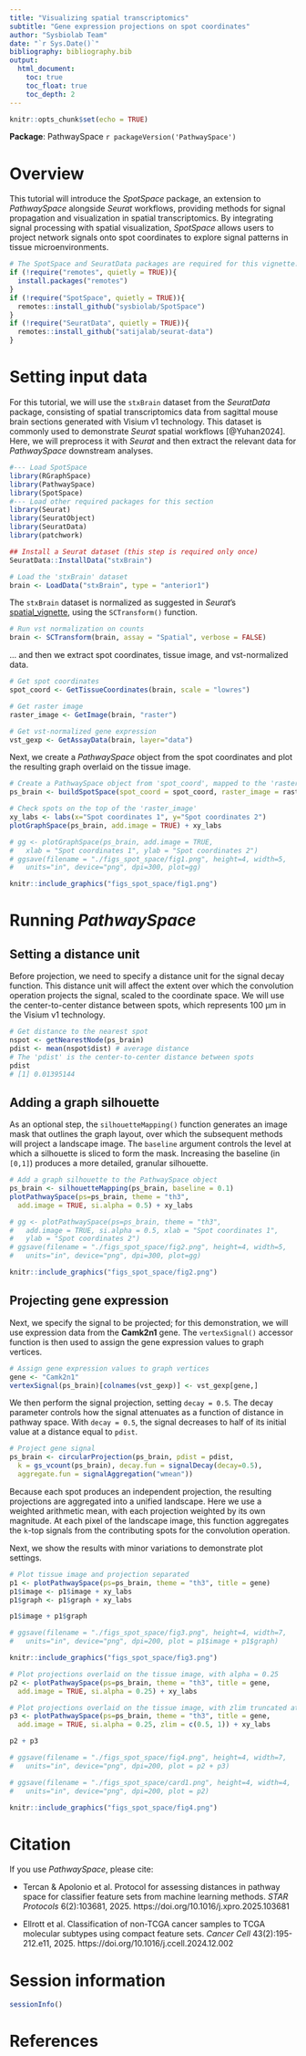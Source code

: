 ```yaml
---
title: "Visualizing spatial transcriptomics"
subtitle: "Gene expression projections on spot coordinates"
author: "Sysbiolab Team"
date: "`r Sys.Date()`"
bibliography: bibliography.bib
output: 
  html_document:
    toc: true
    toc_float: true
    toc_depth: 2
---
```


```r
knitr::opts_chunk$set(echo = TRUE)
```

**Package**: PathwaySpace `r packageVersion('PathwaySpace')`
<br/>


# Overview

This tutorial will introduce the *SpotSpace* package, an extension to *PathwaySpace* alongside *Seurat* workflows, providing methods for signal propagation and visualization in spatial transcriptomics. By integrating signal processing with spatial visualization, *SpotSpace* allows users to project network signals onto spot coordinates to explore signal patterns in tissue microenvironments.

```r
# The SpotSpace and SeuratData packages are required for this vignette:
if (!require("remotes", quietly = TRUE)){
  install.packages("remotes")
}
if (!require("SpotSpace", quietly = TRUE)){
  remotes::install_github("sysbiolab/SpotSpace")
}
if (!require("SeuratData", quietly = TRUE)){
  remotes::install_github("satijalab/seurat-data")
}
```


# Setting input data

For this tutorial, we will use the `stxBrain` dataset from the *SeuratData* package, consisting of spatial transcriptomics data from sagittal mouse brain sections generated with Visium v1 technology. This dataset is commonly used to demonstrate *Seurat* spatial workflows [@Yuhan2024]. Here, we will preprocess it with *Seurat* and then extract the relevant data for *PathwaySpace* downstream analyses.

```r
#--- Load SpotSpace
library(RGraphSpace)
library(PathwaySpace)
library(SpotSpace)
#--- Load other required packages for this section
library(Seurat)
library(SeuratObject)
library(SeuratData)
library(patchwork)
```

```r
## Install a Seurat dataset (this step is required only once)
SeuratData::InstallData("stxBrain")
```

```r
# Load the 'stxBrain' dataset
brain <- LoadData("stxBrain", type = "anterior1")
```

The `stxBrain` dataset is normalized as suggested in *Seurat*'s [spatial_vignette](https://satijalab.org/seurat/articles/spatial_vignette.html){target="_blank" rel="noopener"}, using the `SCTransform()` function.

```r
# Run vst normalization on counts
brain <- SCTransform(brain, assay = "Spatial", verbose = FALSE)
```

... and then we extract spot coordinates, tissue image, and vst-normalized data.

```r
# Get spot coordinates
spot_coord <- GetTissueCoordinates(brain, scale = "lowres")

# Get raster image
raster_image <- GetImage(brain, "raster")

# Get vst-normalized gene expression
vst_gexp <- GetAssayData(brain, layer="data")
```

Next, we create a *PathwaySpace* object from the spot coordinates and plot the resulting graph overlaid on the tissue image.

```r
# Create a PathwaySpace object from 'spot_coord', mapped to the 'raster_image'
ps_brain <- buildSpotSpace(spot_coord = spot_coord, raster_image = raster_image)
```

```r
# Check spots on the top of the 'raster_image'
xy_labs <- labs(x="Spot coordinates 1", y="Spot coordinates 2")
plotGraphSpace(ps_brain, add.image = TRUE) + xy_labs
```

```r
# gg <- plotGraphSpace(ps_brain, add.image = TRUE, 
#   xlab = "Spot coordinates 1", ylab = "Spot coordinates 2")
# ggsave(filename = "./figs_spot_space/fig1.png", height=4, width=5,
#   units="in", device="png", dpi=300, plot=gg)
```

```r
knitr::include_graphics("figs_spot_space/fig1.png")
```


# Running *PathwaySpace*

## Setting a distance unit

Before projection, we need to specify a distance unit for the signal decay function. This distance unit will affect the extent over which the convolution operation projects the signal, scaled to the coordinate space. We will use the center-to-center distance between spots, which represents 100 µm in the Visium v1 technology.

```r
# Get distance to the nearest spot
nspot <- getNearestNode(ps_brain)
pdist <- mean(nspot$dist) # average distance
# The 'pdist' is the center-to-center distance between spots
pdist
# [1] 0.01395144
```


## Adding a graph silhouette

As an optional step, the `silhouetteMapping()` function generates an image mask that outlines the graph layout, over which the subsequent methods will project a landscape image. The `baseline` argument controls the level at which a silhouette is sliced to form the mask. Increasing the baseline (in `[0,1]`) produces a more detailed, granular silhouette.

```r
# Add a graph silhouette to the PathwaySpace object
ps_brain <- silhouetteMapping(ps_brain, baseline = 0.1)
plotPathwaySpace(ps=ps_brain, theme = "th3", 
  add.image = TRUE, si.alpha = 0.5) + xy_labs
```

```r
# gg <- plotPathwaySpace(ps=ps_brain, theme = "th3",
#   add.image = TRUE, si.alpha = 0.5, xlab = "Spot coordinates 1", 
#   ylab = "Spot coordinates 2")
# ggsave(filename = "./figs_spot_space/fig2.png", height=4, width=5,
#   units="in", device="png", dpi=300, plot=gg)
```

```r
knitr::include_graphics("figs_spot_space/fig2.png")
```


## Projecting gene expression

Next, we specify the signal to be projected; for this demonstration, we will use expression data from the **Camk2n1** gene. The `vertexSignal()` accessor function is then used to assign the gene expression values to graph vertices.

```r
# Assign gene expression values to graph vertices
gene <- "Camk2n1"
vertexSignal(ps_brain)[colnames(vst_gexp)] <- vst_gexp[gene,]
```

We then perform the signal projection, setting `decay = 0.5`. The decay parameter controls how the signal attenuates as a function of distance in pathway space. With `decay = 0.5`, the signal decreases to half of its initial value at a distance equal to `pdist`.

```r
# Project gene signal
ps_brain <- circularProjection(ps_brain, pdist = pdist, 
  k = gs_vcount(ps_brain), decay.fun = signalDecay(decay=0.5),
  aggregate.fun = signalAggregation("wmean"))
```

Because each spot produces an independent projection, the resulting projections are aggregated into a unified landscape. Here we use a weighted arithmetic mean, with each projection weighted by its own magnitude. At each pixel of the landscape image, this function aggregates the `k`-top signals from the contributing spots for the convolution operation.

Next, we show the results with minor variations to demonstrate plot settings.

```r
# Plot tissue image and projection separated 
p1 <- plotPathwaySpace(ps=ps_brain, theme = "th3", title = gene)
p1$image <- p1$image + xy_labs
p1$graph <- p1$graph + xy_labs

p1$image + p1$graph
```

```r
# ggsave(filename = "./figs_spot_space/fig3.png", height=4, width=7,
#   units="in", device="png", dpi=200, plot = p1$image + p1$graph)
```

```r
knitr::include_graphics("figs_spot_space/fig3.png")
```


```r
# Plot projections overlaid on the tissue image, with alpha = 0.25
p2 <- plotPathwaySpace(ps=ps_brain, theme = "th3", title = gene, 
  add.image = TRUE, si.alpha = 0.25) + xy_labs

# Plot projections overlaid on the tissue image, with zlim truncated at >=0.5
p3 <- plotPathwaySpace(ps=ps_brain, theme = "th3", title = gene, 
  add.image = TRUE, si.alpha = 0.25, zlim = c(0.5, 1)) + xy_labs

p2 + p3
```

```r
# ggsave(filename = "./figs_spot_space/fig4.png", height=4, width=7,
#   units="in", device="png", dpi=200, plot = p2 + p3)

# ggsave(filename = "./figs_spot_space/card1.png", height=4, width=4,
#   units="in", device="png", dpi=200, plot = p2)
```

```r
knitr::include_graphics("figs_spot_space/fig4.png")
```


# Citation

If you use *PathwaySpace*, please cite:

* Tercan & Apolonio et al. Protocol for assessing distances in pathway space for classifier feature sets from machine learning methods. *STAR Protocols* 6(2):103681, 2025. https://doi.org/10.1016/j.xpro.2025.103681

* Ellrott et al. Classification of non-TCGA cancer samples to TCGA molecular subtypes using compact feature sets. *Cancer Cell* 43(2):195-212.e11, 2025. https://doi.org/10.1016/j.ccell.2024.12.002


# Session information
```r
sessionInfo()
```


# References

